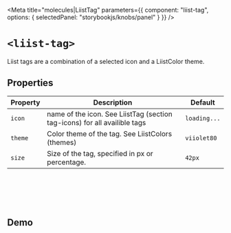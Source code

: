 
<Meta
  title="molecules|LiistTag"
  parameters={{
    component: "liist-tag",
    options: { selectedPanel: "storybookjs/knobs/panel" }
  }}
/>

# `<liist-tag>`

Liist tags are a combination of a selected icon and a LiistColor theme.

## Properties

| Property | Description            | Default     |
| -------- | ---------------------- | ----------- |
| `icon`   | name of the icon. See LiistTag (section tag-icons) for all availible tags | `loading...` |
| `theme`  | Color theme of the tag. See LiistColors (themes) | `viiolet80` |
| `size`   | Size of the tag, specified in px or percentage. | `42px` |

<br></br>
<br></br>

## Demo
<Preview>
  <liist-tag icon="pin" theme="viiolet20"></liist-tag>
  <liist-tag icon="pin" theme="sunii"></liist-tag>
  <liist-tag icon="pin" theme="viiolet80b"></liist-tag>
  <liist-tag icon="pin" theme="viiolet80"></liist-tag>
  <liist-tag icon="pin" theme="piink"></liist-tag>
  <liist-tag icon="pin" theme="grasii"></liist-tag>
  <liist-tag icon="pin" theme="hotii"></liist-tag>
  <liist-tag icon="pin" theme="viiolet"></liist-tag>
</Preview>

<Preview>
  <liist-tag icon="heart" theme="viiolet20"></liist-tag>
  <liist-tag icon="heart" theme="sunii"></liist-tag>
  <liist-tag icon="heart" theme="viiolet80b"></liist-tag>
  <liist-tag icon="heart" theme="viiolet80"></liist-tag>
  <liist-tag icon="heart" theme="piink"></liist-tag>
  <liist-tag icon="heart" theme="grasii"></liist-tag>
  <liist-tag icon="heart" theme="hotii"></liist-tag>
  <liist-tag icon="heart" theme="viiolet"></liist-tag>
</Preview>

<Preview>
  <liist-tag icon="tasty" theme="viiolet20"></liist-tag>
  <liist-tag icon="tasty" theme="sunii"></liist-tag>
  <liist-tag icon="tasty" theme="viiolet80b"></liist-tag>
  <liist-tag icon="tasty" theme="viiolet80"></liist-tag>
  <liist-tag icon="tasty" theme="piink"></liist-tag>
  <liist-tag icon="tasty" theme="grasii"></liist-tag>
  <liist-tag icon="tasty" theme="hotii"></liist-tag>
  <liist-tag icon="tasty" theme="viiolet"></liist-tag>
</Preview>

<Preview>
  <liist-tag icon="flag" theme="viiolet20"></liist-tag>
  <liist-tag icon="flag" theme="sunii"></liist-tag>
  <liist-tag icon="flag" theme="viiolet80b"></liist-tag>
  <liist-tag icon="flag" theme="viiolet80"></liist-tag>
  <liist-tag icon="flag" theme="piink"></liist-tag>
  <liist-tag icon="flag" theme="grasii"></liist-tag>
  <liist-tag icon="flag" theme="hotii"></liist-tag>
  <liist-tag icon="flag" theme="viiolet"></liist-tag>
</Preview>

<Preview>
  <liist-tag icon="remember" theme="viiolet20"></liist-tag>
  <liist-tag icon="remember" theme="sunii"></liist-tag>
  <liist-tag icon="remember" theme="viiolet80b"></liist-tag>
  <liist-tag icon="remember" theme="viiolet80"></liist-tag>
  <liist-tag icon="remember" theme="piink"></liist-tag>
  <liist-tag icon="remember" theme="grasii"></liist-tag>
  <liist-tag icon="remember" theme="hotii"></liist-tag>
  <liist-tag icon="remember" theme="viiolet"></liist-tag>
</Preview>
